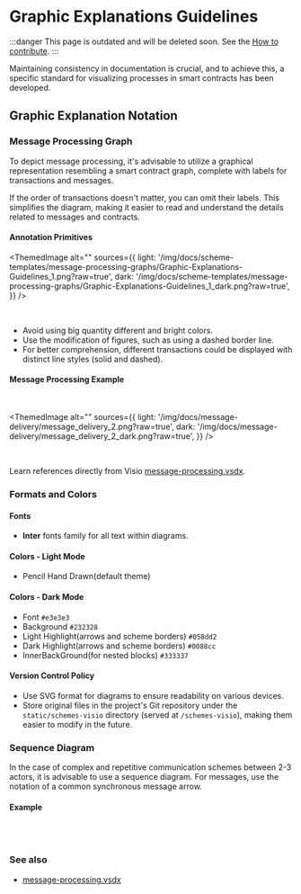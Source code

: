 

# Graphic Explanations Guidelines

:::danger
This page is outdated and will be deleted soon.
See the [How to contribute](/v3/contribute/).
:::

Maintaining consistency in documentation is crucial, and to achieve this, a specific standard for visualizing processes in smart contracts has been developed.

## Graphic Explanation Notation

### Message Processing Graph

To depict message processing, it's advisable to utilize a graphical representation resembling a smart contract graph, complete with labels for transactions and messages.

If the order of transactions doesn't matter, you can omit their labels. This simplifies the diagram, making it easier to read and understand the details related to messages and contracts.

#### Annotation Primitives

<ThemedImage
  alt=""
  sources={{
  light: '/img/docs/scheme-templates/message-processing-graphs/Graphic-Explanations-Guidelines_1.png?raw=true',
  dark: '/img/docs/scheme-templates/message-processing-graphs/Graphic-Explanations-Guidelines_1_dark.png?raw=true',
}}
/>

<br />

- Avoid using big quantity different and bright colors.
- Use the modification of figures, such as using a dashed border line.
- For better comprehension, different transactions could be displayed with distinct line styles (solid and dashed).

#### Message Processing Example

<br />

<ThemedImage
  alt=""
  sources={{
  light: '/img/docs/message-delivery/message_delivery_2.png?raw=true',
  dark: '/img/docs/message-delivery/message_delivery_2_dark.png?raw=true',
}}
/>

<br />

Learn references directly from Visio [message-processing.vsdx](/schemes-visio/message_processing.vsdx).

### Formats and Colors

#### Fonts

- **Inter** fonts family  for all text within diagrams.

#### Colors - Light Mode

- Pencil Hand Drawn(default theme)

#### Colors - Dark Mode

- Font `#e3e3e3`
- Background `#232328`
- Light Highlight(arrows and scheme borders) `#058dd2`
- Dark Highlight(arrows and scheme borders) `#0088cc`
- InnerBackGround(for nested blocks) `#333337`

#### Version Control Policy

- Use SVG format for diagrams to ensure readability on various devices.
- Store original files in the project's Git repository under the `static/schemes-visio` directory (served at `/schemes-visio`), making them easier to modify in the future.

### Sequence Diagram

In the case of complex and repetitive communication schemes between 2-3 actors, it is advisable to use a sequence diagram. For messages, use the notation of a common synchronous message arrow.

#### Example

<br />

<div class="text--center">
  <ThemedImage
    alt=""
    sources={{
  light: '/img/docs/message-delivery/message_delivery_7.png?raw=true',
  dark: '/img/docs/message-delivery/message_delivery_7_dark.png?raw=true',
}}
  />
</div>

<br />

### See also

- [message-processing.vsdx](/schemes-visio/message_processing.vsdx)

<Feedback />
